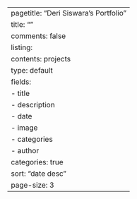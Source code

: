 ---
pagetitle: "Deri Siswara's Portfolio"
title: ""
comments: false
listing:
  contents: projects
  type: default
  fields: 
    - title
    - description
    - date
    - image
    - categories
    - author
  categories: true
  sort: "date desc"
  page-size: 3
---